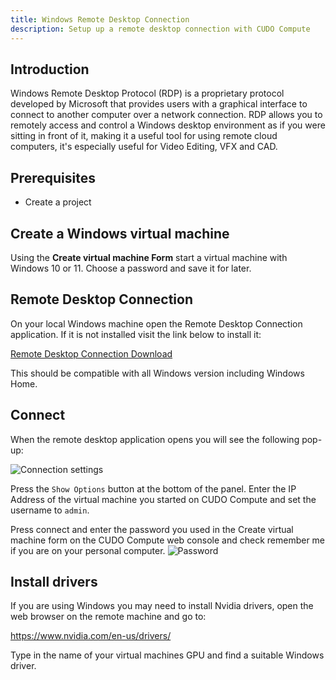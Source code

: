 ```yaml
---
title: Windows Remote Desktop Connection
description: Setup up a remote desktop connection with CUDO Compute
---
```


## Introduction
Windows Remote Desktop Protocol (RDP) is a proprietary protocol developed by Microsoft that provides users with a graphical interface to connect to another computer over a network connection. RDP allows you to remotely access and control a Windows desktop environment as if you were sitting in front of it, making it a useful tool for using remote cloud computers, it's especially useful for Video Editing, VFX and CAD.

## Prerequisites
- Create a project

## Create a Windows virtual machine
Using the **Create virtual machine Form** start a virtual machine with Windows 10 or 11. Choose a password and save it for later.

## Remote Desktop Connection
On your local Windows machine open the Remote Desktop Connection application. If it is not installed visit the link below to install it:

[Remote Desktop Connection Download](https://learn.microsoft.com/en-us/windows-server/remote/remote-desktop-services/clients/uninstall-remote-desktop-connection?tabs=gui#reinstall-remote-desktop-connection)

This should be compatible with all Windows version including Windows Home.

## Connect
When the remote desktop application opens you will see the following pop-up:

![Connection settings](/docs/images/tutorials/rdp/rdp2.png)

Press the ``Show Options`` button at the bottom of the panel. Enter the IP Address of the virtual machine you started on CUDO Compute and set the username to ``admin``.

Press connect and enter the password you used in the Create virtual machine form on the CUDO Compute web console and check remember me if you are on your personal computer.
![Password](/docs/images/tutorials/rdp/rdp3.png)

## Install drivers
If you are using Windows you may need to install Nvidia drivers, open the web browser on the remote machine and go to:

https://www.nvidia.com/en-us/drivers/

Type in the name of your virtual machines GPU and find a suitable Windows driver.

